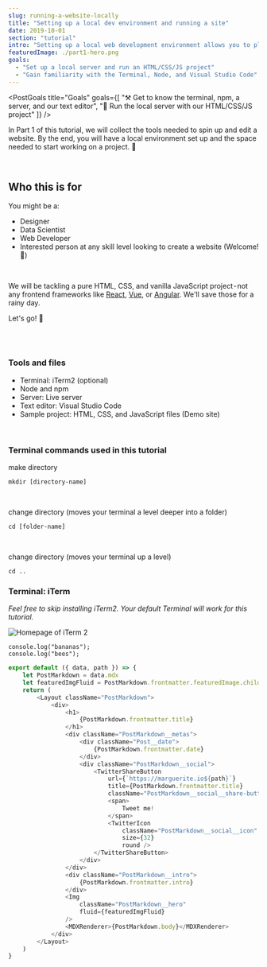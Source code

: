 ```yaml
---
slug: running-a-website-locally
title: "Setting up a local dev environment and running a site"
date: 2019-10-01
section: "tutorial"
intro: "Setting up a local web development environment allows you to play with new tools, languages, and any kind of project you're working on without having to deploy publicly."
featuredImage: ./part1-hero.png
goals:
  - "Set up a local server and run an HTML/CSS/JS project"
  - "Gain familiarity with the Terminal, Node, and Visual Studio Code"
---
```



<PostGoals
    title="Goals"
    goals={[
        "⚒ Get to know the terminal, npm, a server, and our text editor",
        "🙏 Run the local server with our HTML/CSS/JS project"
    ]}
/>

In Part 1 of this tutorial, we will collect the tools needed to spin up and edit a website. By the end, you will have a local environment set up and the space needed to start working on a project. 👏

<br/>

## Who this is for
You might be a:
- Designer
- Data Scientist
- Web Developer
- Interested person at any skill level looking to create a website (Welcome! 🎉)

<br/>

<!-- This tutorial is broken down into three parts:
- **Part 1**: Setting up our environment and running a project locally in our browser (You are here! 🏁)
- **Part 2**: Committing our work to Github
- **Part 3**: Deploying to a public url with Netlify -->


We will be tackling a pure HTML, CSS, and vanilla JavaScript project - not any frontend frameworks like [React](https://reactjs.org/), [Vue](https://vuejs.org/), or [Angular](https://angular.io/). We'll save those for a rainy day.

Let's go! 🚀

<br/>
<br/>

### Tools and files

- Terminal: iTerm2 (optional)
- Node and npm
- Server: Live server
- Text editor: Visual Studio Code
- Sample project: HTML, CSS, and JavaScript files (Demo site)

<br/>

### Terminal commands used in this tutorial

make directory
```
mkdir [directory-name]
```
<br/>

change directory (moves your terminal a level deeper into a folder)
```
cd [folder-name]
```
<br/>

change directory (moves your terminal up a level)
```
cd ..
```


### Terminal: iTerm
*Feel free to skip installing iTerm2. Your default Terminal will work for this tutorial.*


![Homepage of iTerm 2](./iterm-homepage.png)

    console.log("bananas");
    console.log("bees");

```js
export default ({ data, path }) => {
    let PostMarkdown = data.mdx
    let featuredImgFluid = PostMarkdown.frontmatter.featuredImage.childImageSharp.fluid
    return (
        <Layout className="PostMarkdown">
            <div>
                <h1>
                    {PostMarkdown.frontmatter.title}
                </h1>
                <div className="PostMarkdown__metas">
                    <div className="Post__date">
                        {PostMarkdown.frontmatter.date}
                    </div>
                    <div className="PostMarkdown__social">
                        <TwitterShareButton
                            url={`https://marguerite.io${path}`}
                            title={PostMarkdown.frontmatter.title}
                            className="PostMarkdown__social__share-button">
                            <span>
                                Tweet me!
                            </span>
                            <TwitterIcon
                                className="PostMarkdown__social__icon"
                                size={32}
                                round />
                        </TwitterShareButton>
                    </div>
                </div>
                <div className="PostMarkdown__intro">
                    {PostMarkdown.frontmatter.intro}
                </div>
                <Img
                    className="PostMarkdown__hero"
                    fluid={featuredImgFluid}
                />
                <MDXRenderer>{PostMarkdown.body}</MDXRenderer>
            </div>
        </Layout>
    )
}
```